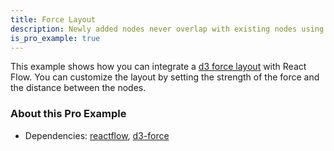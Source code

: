 ```yaml
---
title: Force Layout
description: Newly added nodes never overlap with existing nodes using d3-force
is_pro_example: true
---
```



This example shows how you can integrate a [d3 force layout](https://github.com/d3/d3-force) with React Flow. You can customize the layout by setting the strength of the force and the distance between the nodes.

<ProExampleViewer slug="force-layout" />

### About this Pro Example

- Dependencies: [reactflow](https://www.npmjs.com/package/reactflow), [d3-force](https://www.npmjs.com/package/d3-force)

